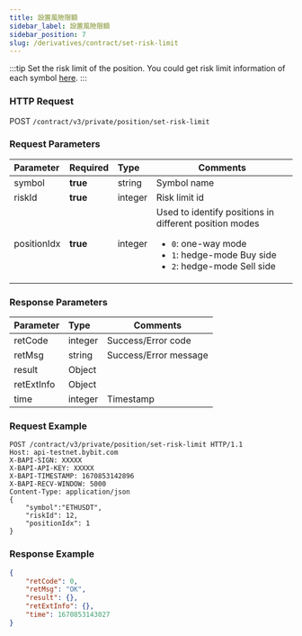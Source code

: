 ```yaml
---
title: 設置風險限額
sidebar_label: 設置風險限額
sidebar_position: 7
slug: /derivatives/contract/set-risk-limit
---
```

:::tip
Set the risk limit of the position. You could get risk limit information of each symbol [here](../public/risk-limit#).
:::

### HTTP Request
POST `/contract/v3/private/position/set-risk-limit`

### Request Parameters
| Parameter | Required | Type | Comments|
|:----- |:-------|:-----|------ |
|symbol |**true** |string |Symbol name|
|riskId |**true** |integer |Risk limit id|
|positionIdx |**true** |integer |Used to identify positions in different position modes<ul><li>`0`: one-way mode</li><li>`1`: hedge-mode Buy side</li><li>`2`: hedge-mode Sell side</li></ul>|

### Response Parameters
| Parameter | Type | Comments|
|:----- |:-----|----- |
|retCode |integer |Success/Error code |
|retMsg |string |Success/Error message |
|result |Object | |
|retExtInfo |Object | |
|time |integer |Timestamp |

### Request Example

<Tabs>
<TabItem value="console" label="Console">

```http
POST /contract/v3/private/position/set-risk-limit HTTP/1.1
Host: api-testnet.bybit.com
X-BAPI-SIGN: XXXXX
X-BAPI-API-KEY: XXXXX
X-BAPI-TIMESTAMP: 1670853142896
X-BAPI-RECV-WINDOW: 5000
Content-Type: application/json
{
    "symbol":"ETHUSDT",
    "riskId": 12,
    "positionIdx": 1
}
```

</TabItem>
</Tabs>

### Response Example

<Tabs>
<TabItem value="js linear" label="linear">

```json
{
    "retCode": 0,
    "retMsg": "OK",
    "result": {},
    "retExtInfo": {},
    "time": 1670853143027
}
```
</TabItem>
</Tabs>
